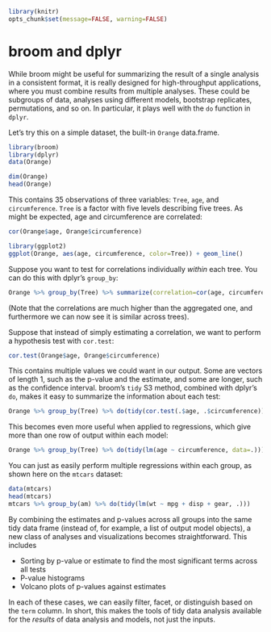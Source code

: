 <!--
%\VignetteBuilder{knitr::knitr}
%\VignetteEngine{knitr::knitr}
%\VignetteIndexEntry{broom and dplyr}
-->

```r
library(knitr)
opts_chunk$set(message=FALSE, warning=FALSE)
```

broom and dplyr
===============

While broom might be useful for summarizing the result of a single analysis in a consistent format, it is really designed for high-throughput applications, where you must combine results from multiple analyses. These could be subgroups of data, analyses using different models, bootstrap replicates, permutations, and so on. In particular, it plays well with the `do` function in `dplyr`.

Let's try this on a simple dataset, the built-in `Orange` data.frame.

```r
library(broom)
library(dplyr)
data(Orange)

dim(Orange)
head(Orange)
```

This contains 35 observations of three variables: `Tree`, `age`, and `circumference`. `Tree` is a factor with five levels describing five trees. As might be expected, age and circumference are correlated:

```r
cor(Orange$age, Orange$circumference)

library(ggplot2)
ggplot(Orange, aes(age, circumference, color=Tree)) + geom_line()
```

Suppose you want to test for correlations individually *within* each tree. You can do this with dplyr's `group_by`:

```r
Orange %>% group_by(Tree) %>% summarize(correlation=cor(age, circumference))
```

(Note that the correlations are much higher than the aggregated one, and furthermore we can now see it is similar across trees).

Suppose that instead of simply estimating a correlation, we want to perform a hypothesis test with `cor.test`:

```r
cor.test(Orange$age, Orange$circumference)
```

This contains multiple values we could want in our output. Some are vectors of length 1, such as the p-value and the estimate, and some are longer, such as the confidence interval. broom's `tidy` S3 method, combined with dplyr's `do`, makes it easy to summarize the information about each test:

```r
Orange %>% group_by(Tree) %>% do(tidy(cor.test(.$age, .$circumference)))
```

This becomes even more useful when applied to regressions, which give more than one row of output within each model:

```r
Orange %>% group_by(Tree) %>% do(tidy(lm(age ~ circumference, data=.)))
```

You can just as easily perform multiple regressions within each group, as shown here on the `mtcars` dataset:

```r
data(mtcars)
head(mtcars)
mtcars %>% group_by(am) %>% do(tidy(lm(wt ~ mpg + disp + gear, .)))
```

By combining the estimates and p-values across all groups into the same tidy data frame (instead of, for example, a list of output model objects), a new class of analyses and visualizations becomes straightforward. This includes

* Sorting by p-value or estimate to find the most significant terms across all tests
* P-value histograms
* Volcano plots of p-values against estimates

In each of these cases, we can easily filter, facet, or distinguish based on the `term` column. In short, this makes the tools of tidy data analysis available for the *results* of data analysis and models, not just the inputs.